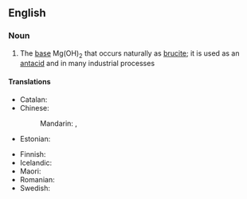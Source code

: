 ==English==
{{wikipedia}}

===Noun===
{{en-noun|-}}

# {{lb|en|inorganic compound}} The [[base]] Mg(OH)<sub>2</sub> that occurs naturally as [[brucite]]; it is used as an [[antacid]] and in many industrial processes

====Translations====
{{trans-top|Mg(OH)<sub>2</sub>}}
* Catalan: {{t|ca|hidròxid de magnesi|m}}
* Chinese:
*: Mandarin: {{t|cmn|氫氧化鎂|sc=Hani}}, {{t|cmn|氢氧化镁|tr=qīngyǎnghuàměi|sc=Hani}}
* Estonian: {{t|et|magneesiumhüdroksiid}}
{{trans-mid}}
* Finnish: {{t|fi|magnesiumhydroksidi}}
* Icelandic: {{t|is|magnesíumhýdroxíð|n}}
* Maori: {{t|mi|konupora waihā}}
* Romanian: {{t|ro|hidroxid de magneziu|m}}
* Swedish: {{t+|sv|magnesiumhydroxid|c}}
{{trans-bottom}}